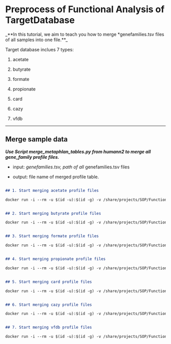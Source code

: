 # Preprocess of Functional Analysis of TargetDatabase

_**In this tutorial, we aim to teach you how to merge *genefamilies.tsv files of all samples into one file.**_  

Target database inclues 7 types: 

1. acetate

2. butyrate

3. formate

4. propionate

5. card

6. cazy

7. vfdb

---

## Merge sample data

_**Use Script merge_metaphlan_tables.py from humann2 to merge all gene_family profile files.**_  

- input: *genefamilies.tsv, path of all *genefamilies.tsv files

- output: file name of merged profile table.  


```markdown

## 1. Start merging acetate profile files  

docker run -i --rm -u $(id -u):$(id -g) -v /share/projects/SOP/Functional_Analysis/Tongbangzhuo/Phase2/TargetDatabase/:/in harbor.xbiome.com/xbiome/environments/humann2:2.8.1-2b8c5c3 bash -c "merge_metaphlan_tables.py /in/Demo_data/pipeline_output/*/humann2_acetate/*genefamilies.tsv > /in/Demo_data/merged_acetate_profile.tsv"


## 2. Start merging butyrate profile files

docker run -i --rm -u $(id -u):$(id -g) -v /share/projects/SOP/Functional_Analysis/Tongbangzhuo/Phase2/TargetDatabase/:/in harbor.xbiome.com/xbiome/environments/humann2:2.8.1-2b8c5c3 bash -c "merge_metaphlan_tables.py /in/Demo_data/pipeline_output/*/humann2_butyrate/*genefamilies.tsv > /in/Demo_data/merged_butyrate_profile.tsv"


## 3. Start merging formate profile files

docker run -i --rm -u $(id -u):$(id -g) -v /share/projects/SOP/Functional_Analysis/Tongbangzhuo/Phase2/TargetDatabase/:/in harbor.xbiome.com/xbiome/environments/humann2:2.8.1-2b8c5c3 bash -c "merge_metaphlan_tables.py /in/Demo_data/pipeline_output/*/humann2_formate/*genefamilies.tsv > /in/Demo_data/merged_formate_profile.tsv"


## 4. Start merging propionate profile files

docker run -i --rm -u $(id -u):$(id -g) -v /share/projects/SOP/Functional_Analysis/Tongbangzhuo/Phase2/TargetDatabase/:/in harbor.xbiome.com/xbiome/environments/humann2:2.8.1-2b8c5c3 bash -c "merge_metaphlan_tables.py /in/Demo_data/pipeline_output/*/humann2_propionate/*genefamilies.tsv > /in/Demo_data/merged_propionate_profile.tsv"


## 5. Start merging card profile files

docker run -i --rm -u $(id -u):$(id -g) -v /share/projects/SOP/Functional_Analysis/Tongbangzhuo/Phase2/TargetDatabase/:/in harbor.xbiome.com/xbiome/environments/humann2:2.8.1-2b8c5c3 bash -c "merge_metaphlan_tables.py /in/Demo_data/pipeline_output/*/humann2_card/*genefamilies.tsv > /in/Demo_data/merged_card_profile.tsv"


## 6. Start merging cazy profile files

docker run -i --rm -u $(id -u):$(id -g) -v /share/projects/SOP/Functional_Analysis/Tongbangzhuo/Phase2/TargetDatabase/:/in harbor.xbiome.com/xbiome/environments/humann2:2.8.1-2b8c5c3 bash -c "merge_metaphlan_tables.py /in/Demo_data/pipeline_output/*/humann2_cazy/*genefamilies.tsv > /in/Demo_data/merged_cazy_profile.tsv"


## 7. Start merging vfdb profile files

docker run -i --rm -u $(id -u):$(id -g) -v /share/projects/SOP/Functional_Analysis/Tongbangzhuo/Phase2/TargetDatabase/:/in harbor.xbiome.com/xbiome/environments/humann2:2.8.1-2b8c5c3 bash -c "merge_metaphlan_tables.py /in/Demo_data/pipeline_output/*/humann2_vfdb/*genefamilies.tsv > /in/Demo_data/merged_vfdb_profile.tsv"

```

